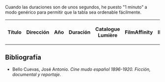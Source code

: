 {{header|1=Cine mudo en España}}
{{vt|1=cine|2=Cine}}

Cuando las duraciones son de unos segundos, he puesto "1 minuto" a modo genérico para permitir que la tabla sea ordenable fácilmente.

<table class="wikitable sortable" width="100%" style="text-align: center;">
<tr>
    <th>Título</th>
    <th>Dirección</th>
    <th>Año</th>
    <th>Duración</th>
    <th>Catalogue Lumière</th>
    <th>FilmAffinity</th>
    <th>IMDb</th>
    <th>Wikidata</th>
    <th>YouTube</th>
</tr>

{{cine-mudo-espana-template|titulo=Baile en el vivac|titulo-original=Danse au bivouac|direccion=Alexandre Promio|año=1896|duracion=1 minuto|cl=danse-au-bivouac|fa=150040|imdb=tt1654009|wikidata=Q27832142|youtube=TVkF-8zG5jI}}

{{cine-mudo-espana-template|titulo=Cambio de guardia en el Palacio Real|titulo-original=Hallebardiers de la Reine|direccion=Alexandre Promio|año=1896|duracion=1 minuto|cl=hallebardiers-de-la-reine|fa=883720|imdb=no|wikidata=Q27832163|youtube=A3UeJ2aPhHc}}

{{cine-mudo-espana-template|titulo=Carga de los lanceros de la reina|titulo-original=Lanciers de la Reine, charge|direccion=Alexandre Promio|año=1896|duracion=1 minuto|cl=lanciers-de-la-reine-charge|fa=655470|imdb=tt3187610|wikidata=no|youtube=no}}

{{cine-mudo-espana-template|titulo=Ciclistas militares|titulo-original=Cyclistes militaires|direccion=Alexandre Promio|año=1896|duracion=1 minuto|cl=cyclistes-militaires|fa=453662|imdb=no|wikidata=no|youtube=no}}

{{cine-mudo-espana-template|titulo=El cuerpo de alabarderos saliendo del Palacio Real|titulo-original=Garde descendante du palais royal|direccion=Alexandre Promio|año=1896|duracion=1 minuto|cl=garde-descendante-du-palais-royal|fa=no|imdb=no|wikidata=no|youtube=no}}

{{cine-mudo-espana-template|titulo=Descarga de un barco en el puerto de Barcelona|titulo-original=Déchargement d'un navire|direccion=Alexandre Promio|año=1896|duracion=1 minuto|cl=dechargement-dun-navire|fa=no|imdb=no|wikidata=no|youtube=no}}

{{cine-mudo-espana-template|titulo=Desfile de los lanceros de la reina|titulo-original=Lanciers de la Reine, défilé|direccion=Alexandre Promio|año=1896|duracion=1 minuto|cl=lanciers-de-la-reine-defile|fa=no|imdb=no|wikidata=no|youtube=no}}

{{cine-mudo-espana-template|titulo=Desfile del cuerpo de ingenieros|titulo-original=Défilé du genié|direccion=Alexandre Promio|año=1896|duracion=1 minuto|cl=defile-du-genie|fa=no|imdb=no|wikidata=no|youtube=no}}

{{cine-mudo-espana-template|titulo=Distribución de víveres a los soldados|titulo-original=Distribution des vivres aux soldats|direccion=Alexandre Promio|año=1896|duracion=1 minuto|cl=distribution-des-vivres-aux-soldats|fa=no|imdb=no|wikidata=no|youtube=no}}

{{cine-mudo-espana-template|titulo=Llegada de los toreros a la plaza|titulo-original=Arrivée des toréadors|direccion=Alexandre Promio|año=1896|duracion=1 minuto|cl=arrivee-des-toreadors|fa=no|imdb=tt1672803|wikidata=no|youtube=no}}

{{cine-mudo-espana-template|titulo=Maniobras a bordo del Alfonso XIII|titulo-original=?|direccion=Francis Doublier|año=1896|duracion=?|cl=?|fa=?|imdb=?|wikidata=?|youtube=?}}

{{cine-mudo-espana-template|titulo=Maniobras de la artillería en Vicálvaro|titulo-original=Artillerie (exercice du tir)|direccion=Alexandre Promio|año=1896|duracion=1 minuto|cl=artillerie-exercice-du-tir|fa=no|imdb=no|wikidata=no|youtube=no}}


<!--
{{cine-mudo-espana-template|titulo=|titulo-original=|direccion=|año=|duracion=|cl=|fa=|imdb=|wikidata=|youtube=}}

Añadir enlaces a YouTube reemplazando los " " por "+" https://www.youtube.com/results?search_query=%22Danse+au+bivouac%22+OR+%22Baile+en+el+vivac%22

Mas adelante sacar una captura para cada clip usando el og:image del html de youtube
-->

</table>

== Bibliografía ==

* Bello Cuevas, José Antonio. ''Cine mudo español 1896-1920. Ficción, documental y reportaje''.

{{footer}}
